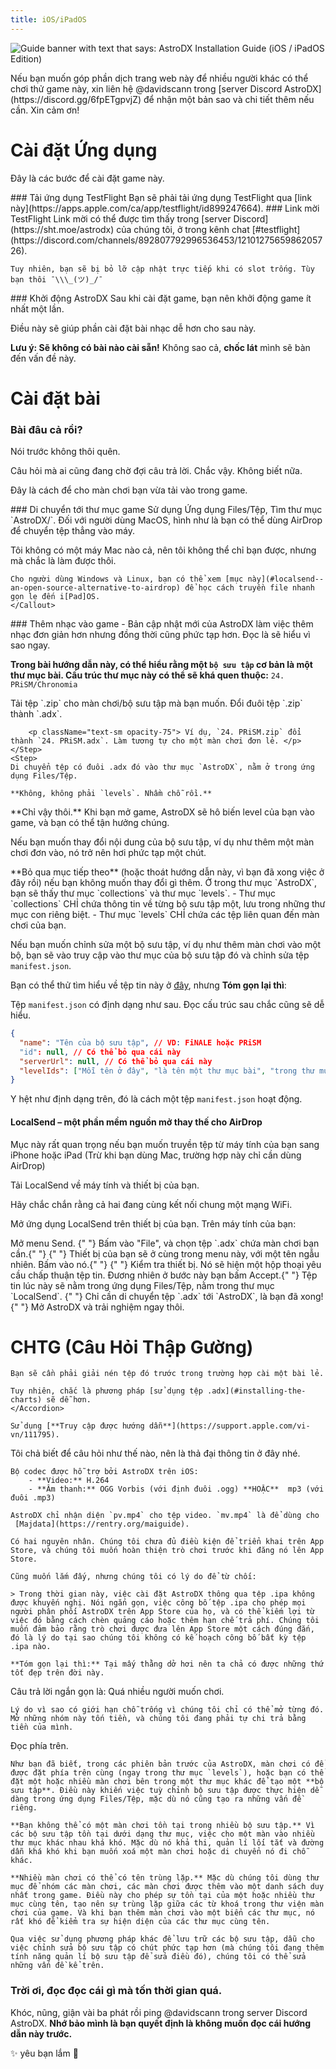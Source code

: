 ```yaml
---
title: iOS/iPadOS
---
```



![Guide banner with text that says: AstroDX Installation Guide (iOS / iPadOS Edition)](content/media/adx_iosguide.webp)

<Callout title="Tìm người thông dịch">
  Nếu bạn muốn góp phần dịch trang web này để nhiều người khác có thể chơi thử game này,
  xin liên hệ @davidscann trong [server Discord AstroDX](https://discord.gg/6fpETgpvjZ) để
  nhận một bản sao và chi tiết thêm nếu cần. Xin cảm ơn!
</Callout>

# Cài đặt Ứng dụng

Đây là các bước để cài đặt game này.

<Steps>

<Step>
  ### Tải ứng dụng TestFlight
  Bạn sẽ phải tải ứng dụng TestFlight qua [link này](https://apps.apple.com/ca/app/testflight/id899247664).
</Step>

<Step>
### Link mời TestFlight
Link mời có thể được tìm thấy trong [server Discord](https://sht.moe/astrodx) của chúng tôi, ở trong kênh chat [#testflight](https://discord.com/channels/892807792996536453/1210127565986205726).
<Accordions>
<Accordion title="Mà nếu bạn quá lười thì link đây.">
	<Cards>
	<Card
	href="https://testflight.apple.com/join/rACTLjPL"
	title="Nhóm A"
	>
	</Card>
	<Card
	href="https://testflight.apple.com/join/ocj3yptn"
	title="Nhóm B"
	>
	</Card>
	<Card
	href="https://testflight.apple.com/join/CuMxZE2M"
	title="Nhóm C"
	>
	</Card>
	<Card
	href="https://testflight.apple.com/join/T6qKfV6f"
	title="Nhóm D"
	>
  </Card>
	<Card
	href="https://testflight.apple.com/join/sMm1MCYc"
	title="Nhóm E"
	>
	</Card>
	</Cards>

    Tuy nhiên, bạn sẽ bị bỏ lỡ cập nhật trực tiếp khi có slot trống. Tùy bạn thôi ¯\\\_(ツ)_/¯

</Accordion>
</Accordions>
</Step>
<Step>
### Khởi động AstroDX
Sau khi cài đặt game, bạn nên khởi động game ít nhất một lần.

Điều này sẽ giúp phần cài đặt bài nhạc dễ hơn cho sau này.
</Step>
</Steps>

**Lưu ý: Sẽ không có bài nào cài sẵn!** Không sao cả, **chốc lát** mình sẽ bàn đến vấn đề này.

# Cài đặt bài

### Bài đâu cả rồi?

Nói trước không thôi quên.

<Cards>
  <Card
    title="Bài tải ở đâu?"
    href="https://discord.com/channels/892807792996536453/1081048213185900584"
  >
   	Câu hỏi mà ai cũng đang chờ đợi câu trả lời. Chắc vậy. Không biết nữa.
  </Card>
</Cards>

Đây là cách để cho màn chơi bạn vừa tải vào trong game.

<Steps>
<Step>
### Di chuyển tới thư mục game
Sử dụng Ứng dụng Files/Tệp, Tìm thư mục `AstroDX/`.
<Callout
title="Bạn đã tải nhạc bằng máy tính?"
>
Đối với người dùng MacOS, hình như là bạn có thể dùng AirDrop để chuyển tệp thẳng vào máy.

Tôi không có một máy Mac nào cả, nên tôi không thể chỉ bạn được, nhưng mà chắc là làm được thôi.

    Cho người dùng Windows và Linux, bạn có thể xem [mục này](#localsend--an-open-source-alternative-to-airdrop) để học cách truyền file nhanh gọn lẹ đến i[Pad]OS.
    </Callout>

</Step>
<Step>
### Thêm nhạc vào game
- Bản cập nhật mới của AstroDX làm việc thêm nhạc đơn giản hơn nhưng đồng thời cũng phức tạp hơn. Đọc là sẽ hiểu vì sao ngay.

**Trong bài hướng dẫn này, có thể hiểu rằng một `bộ sưu tập` cơ bản là một thư mục bài. Cấu trúc thư mục này có thể sẽ khá quen thuộc:** `24. PRiSM/Chronomia`

<Accordions>
<Accordion
title="Đây là cách để bạn cài màn chơi/bộ sưu tập mới:">
	<Steps>
	<Step>
	Tải tệp `.zip` cho màn chơi/bộ sưu tập mà bạn muốn.
	</Step>
	<Step>
	Đổi đuôi tệp `.zip` thành `.adx`.

    	<p className="text-sm opacity-75"> Ví dụ, `24. PRiSM.zip` đổi thành `24. PRiSM.adx`. Làm tương tự cho một màn chơi đơn lẻ. </p>
    </Step>
    <Step>
    Di chuyển tệp có đuôi .adx đó vào thư mục `AstroDX`, nằm ở trong ứng dụng Files/Tệp.

    **Không, không phải `levels`. Nhầm chỗ rồi.**

</Step>
</Steps>
</Accordion>
</Accordions>
**Chỉ vậy thôi.** Khi bạn mở game, AstroDX sẽ hô biến level của bạn vào game, và bạn có thể tận hưởng chúng.
</Step>
</Steps>

Nếu bạn muốn thay đổi nội dung của bộ sưu tập, ví dụ như thêm một màn chơi đơn vào, nó trở nên hơi phức tạp một chút.

<Callout title="Bạn muốn tiếp tục chỉnh sửa bộ sưu tập?">
  **Bỏ qua mục tiếp theo** (hoặc thoát hướng dẫn này, vì bạn đã xong việc ở đây rồi)
  nếu bạn không muốn thay đổi gì thêm.
</Callout>
Ở trong thư mục `AstroDX`, bạn sẽ thấy thư mục `collections` và thư mục `levels`.
- Thư mục `collections` CHỈ chứa thông tin về từng bộ sưu tập một, lưu trong những
thư mục con riêng biệt. - Thư mục `levels` CHỈ chứa các tệp liên quan đến màn chơi của bạn.

Nếu bạn muốn chỉnh sửa một bộ sưu tập, ví dụ như thêm màn chơi vào một bộ,
bạn sẽ vào truy cập vào thư mục của bộ sưu tập đó và chỉnh sửa tệp `manifest.json`.

Bạn có thể thử tìm hiểu về tệp tin này ở [đây](https://astrodx.notion.site/Collection-Manifest-Details-8f966de6971748e0ac01c0a0a6054594), nhưng **Tóm gọn lại thì**:

Tệp `manifest.json` có định dạng như sau. Đọc cấu trúc sau chắc cũng sẽ dễ hiểu.

```json
{
  "name": "Tên của bộ sưu tập", // VD: FiNALE hoặc PRiSM
  "id": null, // Có thể bỏ qua cái này
  "serverUrl": null, // Có thể bỏ qua cái này
  "levelIds": ["Mỗi tên ở đây", "là tên một thư mục bài", "trong thư mục levels"]
}
```

Y hệt như định dạng trên, đó là cách một tệp `manifest.json` hoạt động.

#### LocalSend – một phần mềm nguồn mở thay thế cho AirDrop

Mục này rất quan trọng nếu bạn muốn truyền tệp từ máy tính của bạn sang iPhone hoặc iPad (Trừ khi bạn dùng Mac, trường hợp này chỉ cần dùng AirDrop)

Tải LocalSend về máy tính và thiết bị của bạn.

<Cards>
  <Card
    title="App Store"
    href="https://apps.apple.com/vn/app/localsend/id1661733229"
  ></Card>
  <Card
    title="Trang web chính thức cho bản Máy tính"
    href="https://localsend.org/"
  ></Card>
</Cards>
Hãy chắc chắn rằng cả hai đang cùng kết nối chung một mạng WiFi.

Mở ứng dụng LocalSend trên thiết bị của bạn. Trên máy tính của bạn:

<Steps>
  <Step> Mở menu Send. </Step>
  <Step>
    {" "}
    Bấm vào "File", và chọn tệp `.adx` chứa màn chơi bạn cần.{" "}
  </Step>
  <Step>
    {" "}
    Thiết bị của bạn sẽ ở cùng trong menu này, với một tên ngẫu nhiên. Bấm vào nó.{" "}
  </Step>
  <Step>
    {" "}
    Kiểm tra thiết bị. Nó sẽ hiện một hộp thoại yêu cầu chấp thuận
    tệp tin. Đương nhiên ở bước này bạn bấm Accept.{" "}
  </Step>
  <Step> Tệp tin lúc này sẽ nằm trong ứng dụng Files/Tệp, nằm trong thư mục `LocalSend`. </Step>
  <Step>
    {" "}
    Chỉ cần di chuyển tệp `.adx` tới `AstroDX`, là bạn đã xong!{" "}
  </Step>
</Steps>
Mở AstroDX và trải nghiệm ngay thôi.

# CHTG (Câu Hỏi Thập Gường)

<Accordions>

<Accordion title="Mình đã thả file .rar/zip vào thư mục `/levels` rồi, nhưng mà bài vẫn không hiện lên!">

    Bạn sẽ cần phải giải nén tệp đó trước trong trường hợp cài một bài lẻ.

    Tuy nhiên, chắc là phương pháp [sử dụng tệp .adx](#installing-the-charts) sẽ dễ hơn.
    </Accordion>

  <Accordion title="Có cách nào để tắt thông báo không? Tôi cứ kéo nhầm nó xuống thôi.">

    Sử dụng [**Truy cập được hướng dẫn**](https://support.apple.com/vi-vn/111795).

  </Accordion>

  <Accordion
    title="Thông tin về độ tương thích với các định dạng dữ liệu"
    >
    Tôi chả biết để câu hỏi như thế nào, nên là thả đại thông tin ở đây nhé.

    Bộ codec được hỗ trợ bởi AstroDX trên iOS:
    	- **Video:** H.264
    	- **Âm thanh:** OGG Vorbis (với định đuôi .ogg) **HOẶC**  mp3 (với đuôi .mp3)
  </Accordion>

  <Accordion title="Tôi đã đặt tệp mv.mp4 (hoặc bg.mp4) vào trong thư mục, nhưng nó không chạy trong game!">

    AstroDX chỉ nhận diện `pv.mp4` cho tệp video. `mv.mp4` là để dùng cho  [Majdata](https://rentry.org/maiguide).
  </Accordion>

  <Accordion title="Tại sao AstroDX không có trên App Store?">

    Có hai nguyên nhân. Chúng tôi chưa đủ điều kiện để triển khai trên App Store, và chúng tôi muốn hoàn thiện trò chơi trước khi đăng nó lên App Store.

  </Accordion>

  <Accordion title="Bạn có thể gửi tệp .ipa để tôi cài game không cần TestFlight không?">

    Cũng muốn lắm đấy, nhưng chúng tôi có lý do để từ chối:

    > Trong thời gian này, việc cài đặt AstroDX thông qua tệp .ipa không được khuyến nghị. Nói ngắn gọn, việc công bố tệp .ipa cho phép mọi người phân phối AstroDX trên App Store của họ, và có thể kiếm lợi từ việc đó bằng cách chèn quảng cáo hoặc thêm hạn chế trả phí. Chúng tôi muốn đảm bảo rằng trò chơi được đưa lên App Store một cách đúng đắn, đó là lý do tại sao chúng tôi không có kế hoạch công bố bất kỳ tệp .ipa nào.

    **Tóm gọn lại thì:** Tại mấy thằng dở hơi nên ta chả có được những thứ tốt đẹp trên đời này.

  </Accordion>

  <Accordion title="Tại sao TestFlight hay hết chỗ vậy? Khi nào tôi mới được chơi?">
    Câu trả lời ngắn gọn là: Quá nhiều người muốn chơi.

    Lý do vì sao có giới hạn chỗ trống vì chúng tôi chỉ có thể mở từng đó. Mở những nhóm này tốn tiền, và chúng tôi đang phải tự chi trả bằng tiền của mình.
  </Accordion>

  <Accordion title="Nếu chỗ tham gia hết nhanh, sao lại không mở thêm nhóm? Sao lại không mở thêm nhóm F và nhóm G?">
    Đọc phía trên.
  </Accordion>

  <Accordion title="[2.0 Beta] Tại sao lại thay đổi cách lưu trữ tệp?">

    Như bạn đã biết, trong các phiên bản trước của AstroDX, màn chơi có để được đặt phía trên cùng (ngay trong thư mục `levels`), hoặc bạn có thể đặt một hoặc nhiều màn chơi bên trong một thư mục khác để tạo một **bộ sưu tập**. Điều này khiến việc tuỳ chỉnh bộ sưu tập được thực hiện dễ dàng trong ứng dụng Files/Tệp, mặc dù nó cũng tạo ra những vấn đề riêng.

    **Bạn không thể có một màn chơi tồn tại trong nhiều bộ sưu tập.** Vì các bộ sưu tập tồn tại dưới dạng thư mục, việc cho một màn vào nhiều thư mục khác nhau khá khó. Mặc dù nó khả thi, quản lí lối tắt và đường dẫn khá khó khi bạn muốn xoá một màn chơi hoặc di chuyển nó đi chỗ khác.

    **Nhiều màn chơi có thể có tên trùng lặp.** Mặc dù chúng tôi dùng thư mục để nhóm các màn chơi, các màn chơi được thêm vào một danh sách duy nhất trong game. Điều này cho phép sự tồn tại của một hoặc nhiều thư mục cùng tên, tạo nên sự trùng lặp giữa các từ khoá trong thư viện màn chơi của game. Và khi bạn thêm màn chơi vào một biển các thư mục, nó rất khó để kiểm tra sự hiện diện của các thư mục cùng tên.

    Qua việc sử dụng phương pháp khác để lưu trữ các bộ sưu tập, dẫu cho việc chỉnh sửa bộ sưu tập có chút phức tạp hơn (mà chúng tôi đang thêm tính năng quản lí bộ sưu tập để sửa điều đó), chúng tôi có thể sửa những vấn đề kể trên.

  </Accordion>
</Accordions>

### **Trời ơi, đọc đọc cái gì mà tốn thời gian quá.**

Khóc, nũng, giận vài ba phát rồi ping @davidscann trong server Discord AstroDX.
**Nhớ bảo mình là bạn quyết định là không muốn đọc cái hướng dẫn này trước.**

<p className="font-serif text-center italic text-xl"> ✨ yêu bạn lắm 💖 </p>
